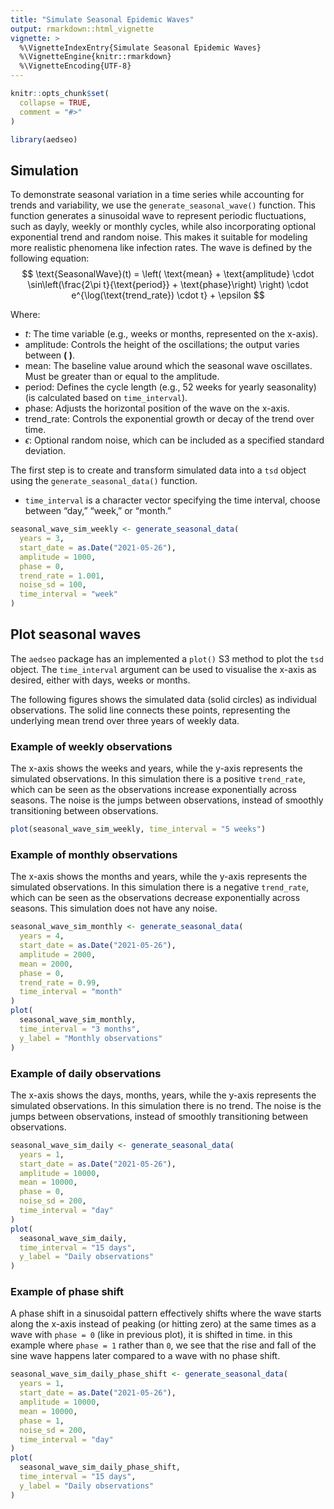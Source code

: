 ```yaml
---
title: "Simulate Seasonal Epidemic Waves"
output: rmarkdown::html_vignette
vignette: >
  %\VignetteIndexEntry{Simulate Seasonal Epidemic Waves}
  %\VignetteEngine{knitr::rmarkdown}
  %\VignetteEncoding{UTF-8}
---
```


```r
knitr::opts_chunk$set(
  collapse = TRUE,
  comment = "#>"
)
```

```r
library(aedseo)
```

## Simulation

To demonstrate seasonal variation in a time series while accounting for trends and variability, we use the
`generate_seasonal_wave()` function. This function generates a sinusoidal wave to represent periodic fluctuations,
such as dayly, weekly or monthly cycles, while also incorporating optional exponential trend and random noise.
This makes it suitable for modeling more realistic phenomena like infection rates.
The wave is defined by the following equation:
$$
\text{SeasonalWave}(t) =
\left( \text{mean} + \text{amplitude} \cdot \sin\left(\frac{2\pi t}{\text{period}} + \text{phase}\right) \right)
\cdot e^{\log(\text{trend_rate}) \cdot t} + \epsilon
$$

Where:

- $t$: The time variable (e.g., weeks or months, represented on the x-axis).
- $\text{amplitude}$: Controls the height of the oscillations; the output varies between **\( \text{mean} \pm \text{amplitude} \)**.
- $\text{mean}$: The baseline value around which the seasonal wave oscillates. Must be greater than or equal to the amplitude.
- $\text{period}$: Defines the cycle length (e.g., 52 weeks for yearly seasonality) (is calculated based on `time_interval`).
- $\text{phase}$: Adjusts the horizontal position of the wave on the x-axis.
- $\text{trend_rate}$: Controls the exponential growth or decay of the trend over time.
- $\epsilon$: Optional random noise, which can be included as a specified standard deviation.

The first step is to create and transform simulated data into a `tsd` object using the `generate_seasonal_data()` function.

- `time_interval` is a character vector specifying the time interval, choose between "day," "week," or "month."

```r
seasonal_wave_sim_weekly <- generate_seasonal_data(
  years = 3,
  start_date = as.Date("2021-05-26"),
  amplitude = 1000,
  phase = 0,
  trend_rate = 1.001,
  noise_sd = 100,
  time_interval = "week"
)
```

## Plot seasonal waves

The `aedseo` package has an implemented a `plot()` S3 method to plot the `tsd` object.
The `time_interval` argument can be used to visualise the x-axis as desired, either with days, weeks or months.

The following figures shows the simulated data (solid circles) as individual observations.
The solid line connects these points, representing the underlying mean trend over three years of weekly data.

### Example of weekly observations
The x-axis shows the weeks and years, while the y-axis represents the simulated observations.
In this simulation there is a positive `trend_rate`, which can be seen as the observations increase exponentially across seasons.
The noise is the jumps between observations, instead of smoothly transitioning between observations.

```r
plot(seasonal_wave_sim_weekly, time_interval = "5 weeks")
```


### Example of monthly observations
The x-axis shows the months and years, while the y-axis represents the simulated observations.
In this simulation there is a negative `trend_rate`, which can be seen as the observations decrease exponentially across seasons.
This simulation does not have any noise.
```r
seasonal_wave_sim_monthly <- generate_seasonal_data(
  years = 4,
  start_date = as.Date("2021-05-26"),
  amplitude = 2000,
  mean = 2000,
  phase = 0,
  trend_rate = 0.99,
  time_interval = "month"
)
plot(
  seasonal_wave_sim_monthly,
  time_interval = "3 months",
  y_label = "Monthly observations"
)
```

### Example of daily observations
The x-axis shows the days, months, years, while the y-axis represents the simulated observations.
In this simulation there is no trend.
The noise is the jumps between observations, instead of smoothly transitioning between observations.
```r
seasonal_wave_sim_daily <- generate_seasonal_data(
  years = 1,
  start_date = as.Date("2021-05-26"),
  amplitude = 10000,
  mean = 10000,
  phase = 0,
  noise_sd = 200,
  time_interval = "day"
)
plot(
  seasonal_wave_sim_daily,
  time_interval = "15 days",
  y_label = "Daily observations"
)
```

### Example of phase shift
A phase shift in a sinusoidal pattern effectively shifts where the wave starts along the x-axis instead of peaking
(or hitting zero) at the same times as a wave with `phase = 0` (like in previous plot), it is shifted in time.
in this example where `phase = 1` rather than `0`, we see that the rise and fall of the sine wave happens later
compared to a wave with no phase shift.
```r
seasonal_wave_sim_daily_phase_shift <- generate_seasonal_data(
  years = 1,
  start_date = as.Date("2021-05-26"),
  amplitude = 10000,
  mean = 10000,
  phase = 1,
  noise_sd = 200,
  time_interval = "day"
)
plot(
  seasonal_wave_sim_daily_phase_shift,
  time_interval = "15 days",
  y_label = "Daily observations"
)
```
